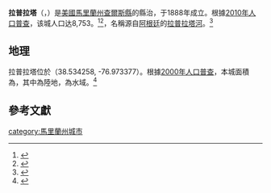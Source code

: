 {{Infobox settlement
|official_name            = 拉普拉塔<br>La Plata
|settlement_type          = [[鎮|鎮]]
|nickname                 = 
|motto                    = 

<!-- Images -->
|image_skyline            = 
|imagesize                = 
|image_caption            = 
|image_flag               = 
|image_seal               = 

<!-- Maps -->
|image_map = Charles_County_Maryland_Incorporated_and_Unincorporated_areas_La_Plata_Highlighted.svg
|mapsize                  = 250x200px
|map_caption              = 拉普拉塔在馬利蘭州中的位置
|image_map1               = 
|mapsize1                 = 
|map_caption1             = 

<!-- Location -->
|subdivision_type         = 國家
|subdivision_name         = [[美國|美國]]
|subdivision_type1        = 州
|subdivision_name1        = [[馬里蘭州|馬里蘭州]]
|subdivision_type2        = 縣
|subdivision_name2        = [[查爾斯縣|查爾斯縣]]
|government_footnotes     = 
|government_type          = 
|leader_title             = 
|leader_name              = 
|leader_title1            = 
|leader_name1             = 
|established_title        = 
|established_date         = 

<!-- Area -->
|unit_pref                = Imperial
|area_footnotes           = <ref name ="Gazetteer files"/>
|area_magnitude           = 
|area_total_km2           = 19.30
|area_land_km2            = 19.17
|area_water_km2           = 0.13
|area_total_sq_mi         = 7.45
|area_land_sq_mi          = 7.40
|area_water_sq_mi         = 0.05

<!-- Population -->
|population_as_of         = [[2010年美國人口普查|2010年]]
|population_est           = 8959
|pop_est_as_of            = 2012<ref name="2012 Pop Estimate">{{cite web|title=Population Estimates|url=http://www.census.gov/popest/data/cities/totals/2012/SUB-EST2012.html|publisher=[[United_States_Census_Bureau|United States Census Bureau]]|accessdate=2013-06-26|archive-url=https://www.webcitation.org/6HQu4Spqa?url=http://www.census.gov/popest/data/cities/totals/2012/SUB-EST2012.html|archive-date=2013-06-17|dead-url=yes}}</ref>
|population_footnotes     = <ref name ="FactFinder">{{cite web|title=American FactFinder|url=http://factfinder2.census.gov/faces/nav/jsf/pages/index.xhtml|publisher=[[United_States_Census_Bureau|United States Census Bureau]]|accessdate=2013-01-25|archive-date=2012-02-17|archive-url=https://www.webcitation.org/65WtHj6J5?url=http://factfinder2.census.gov/faces/nav/jsf/pages/index.xhtml|dead-url=no}}</ref>
|population_total         = 8753
|population_density_km2   = 456.7
|population_density_sq_mi = 1182.8

<!-- General information -->
|timezone                 = [[北美東部時區|北美東部時區]]
|utc_offset               = -5
|timezone_DST             = 北美東部時區
|utc_offset_DST           = -4
|elevation_footnotes      = 
|elevation_m              = 58
|elevation_ft             = 190
|coordinates_display      = inline,title
|coordinates_type         = region:US_type:city
|latd = 38 |latm = 32 |lats = 3 |latNS = N
|longd = 76 |longm = 58 |longs = 24 |longEW = W

<!-- Area/postal codes & others -->
|postal_code_type         = [[美國郵政編碼|ZIP代碼]]
|postal_code              = 20646
|area_code                = 301
|blank_name               = [[聯邦信息處理標準|FIPS代碼]]
|blank_info               = 24-45750
|blank1_name              = [[地名信息系統|GNIS代碼]]
|blank1_info              = 0585340
|website                  = {{URL|www.townoflaplata.org}}
|footnotes                = 
}}
'''拉普拉塔'''（{{lang en|'''La Plata'''}}，{{IPAc-en|audio=Laplata.wav|l|ə|ˈ|p|l|eɪ|t|ə}}）是[[美國|美國]][[馬里蘭州|馬里蘭州]][[查爾斯縣|查爾斯縣]]的縣治，于1888年成立。{{GR|6}}根據[[美國2010年人口普查|2010年人口普查]]，该城人口达8,753。<ref name="Census 2010">{{Cite web| url=http://factfinder2.census.gov| title=Profile of General Population and Housing Characteristics: 2010 Demographic Profile Data (DP-1): La Plata town, Maryland| publisher=U.S. Census Bureau, American Factfinder| accessdate=August 3, 2012| archive-date=2013-09-11| archive-url=https://web.archive.org/web/20130911234518/http://factfinder2.census.gov/| dead-url=no}}</ref><ref>{{cite web|url=http://www.mdmunicipal.org/cities/index.cfm?townname=porttobacco|title=Port Tobacco|publisher=Maryland Municipal League|deadurl=yes|archiveurl=https://web.archive.org/web/20070927131444/http://www.mdmunicipal.org/cities/index.cfm%EF%BC%9Ftownname%3Dporttobacco|archivedate=2007-09-27}}</ref>，名稱源自[[阿根廷|阿根廷]]的[[拉普拉塔河|拉普拉塔河]]。<ref>{{cite news 
  | last = Winkler
  | first = Wayne
  | title = How La Plata Got Its Name
  | publisher = Town Notes: News from La Plata Town Hall
  | date = February/March 2007
  | url = http://www.townoflaplata.org/vertical/Sites/{C5944482-8A4A-48D0-B56C-BE347B799FF3}/uploads/{9811B3A4-5434-428B-88D9-07C5D61B95B0}.PDF
  | accessdate = 2007-02-02 }}</ref>

==地理==
拉普拉塔位於{{coord|38|32|3|N|76|58|24|W|type:city}}（38.534258, -76.973377）。{{GR|1}}根據[[美國2000年人口普查|2000年人口普查]]，本城面積為{{convert|7.45|sqmi|sqkm|2}}，其中{{convert|7.40|sqmi|sqkm|2}}為陸地，{{convert|0.05|sqmi|sqkm|2}}為水域。<ref name ="Gazetteer files">{{cite web|title=US Gazetteer files 2010|url=http://www.census.gov/geo/www/gazetteer/files/Gaz_places_national.txt|publisher=[[United_States_Census_Bureau|United States Census Bureau]]|accessdate=2013-01-25|archive-url=https://www.webcitation.org/699nOulzi?url=http://www.census.gov/geo/www/gazetteer/files/Gaz_places_national.txt|archive-date=2012-07-14|dead-url=yes}}</ref>

==參考文獻==
{{reflist|2}}

[[category:馬里蘭州城市|category:馬里蘭州城市]]